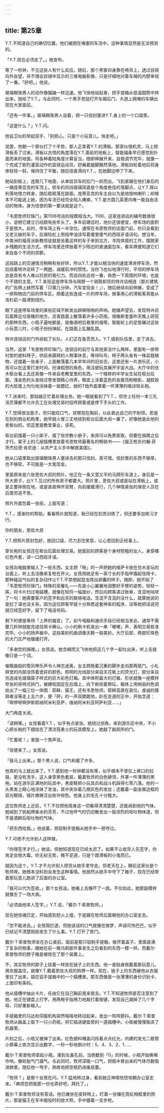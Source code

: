 ```yaml
---
---
---
```

title: 第25章
---

Y.T.不知道自己的确切位置。他们被困在堵塞的车流中，这种事情显然是无法预测的。

「Y.T.现在必须走了。」她宣布。

等了一秒钟，不见这些人有什么反应。随后，那个黑客仰身靠在椅背上，透过目镜向外张望，并不理会目镜中显示的三维电脑影像，只是仔细地对着车厢的内壁审视了一番。「好吧。」他说。

玻璃眼珠男人的动作像猫鼬一样迅速。他飞快地站起身，把手提箱从低温圆筒中拎出来，抛给了Y.T.。与此同时，一个黑手党徒打开车厢后门，大道上拥堵的车辆出现在大家面前。

「还有一件事。」玻璃眼珠男人说着，把一只信封塞进Y.T.身上的一个口袋里。

「这是什么？」Y.T.问。

他自卫似的举起双手，「别担心。只是个小玩意儿。快走吧。」

说罢，他朝一个家伙打了个手势，那人正拿着Y.T.的滑板。那家伙很机灵，马上把滑板丢了过来。滑板以古怪的角度落在Y.T.面前的地板上，智能辐条早已感觉到扑面而来的地面，将各种着陆角度计算妥当，随即伸展开来，自我调节完毕，就像一个完成了剧烈灌篮动作的篮球运动员，舒展着腿脚飘然落地。滑板四轮着地后将身体轻轻一斜，保持住了平衡，随后径直滑向Y.T.，在她脚边停了下来。

她站到板上，连蹬几下地面，从单挂货车的后门一跃而出，飞到紧跟在他们身后的一辆庞蒂亚克的车顶上。轿车的风挡玻璃简直是个角度绝佳的落脚点，让Y.T.得以利落地借力转身，随后稳稳落在路面。庞蒂亚克的车主自以为是地按响喇叭；却根本不可能追上她，因为车流已经完全陷入瘫痪，Y.T.是方圆几英里内唯一能自由活动的物体。身为信使的第一要诀就是这个。

「韦恩牧师珍珠门」第1106号店的规模相当大。1106，这家连锁店的编号数值很小，说明它建立已经颇有些年头了。多年前建店时，地价还很便宜，停车场的面积于是很大。此时，停车场上有一半空位。通常在韦恩牧师的店面门前，你只会看到又老又破的车子，后保险杠上用指甲油涂写着傻里傻气的西班牙语词句。想当年，中美洲的福音派新教信徒就是坐着这样的车子来到北方，寻找体面的工作，摆脱家乡残酷的生活方式。停车场里还停放着不少陈旧的普通面包车，看车牌便知道它们来自各个不同的郊郡。

这段路上的交通情况稍稍有些好转，所以Y.T.才能以相当快的速度滑进停车场，然后绕着特许店转了一两圈，减缓前冲的惯性。当你飞也似地滑行时，平坦的停车场总是具有令人难以抗拒的吸引力。而且四处巡视一番，熟悉一下周围的环境，也是个不错的主意。Y.T.发现这座停车场与隔壁一个销赃卸货的特许店相连（那片建筑的广告牌上赫然写着「只需几分钟，汽车变现金！」），随后继续向前伸展，变成了一排购物店门前的停车区。顺着这些连成一片的停车场，做事用心的滑板客真能从洛杉矶一路滑到纽约。

眼下这座停车场里的某些区域不断发出辟噼啪啪的声响。她循声望去，发现特许店后面靠近垃圾桶的地方，沥青路面上散落着许多小药瓶，很像斯奎基昨天晚上研究的那种东西。小瓶子遍地都是，就像酒吧后巷里的烟蒂。智能轮上的足垫碾过这些小玩意儿时，小瓶子纷纷弹起，在路面上乱蹦乱跳。

特许连锁店的门外排起了长队，人们正在鱼贯而入。Y.T.插到队伍里，走了进去。

当然，这家「韦恩牧师珍珠门」连锁店的前厅与其他家没什么两样。里面有一排带衬垫的塑料椅子，供前来膜拜的人稍事休息，等待叫号。椅子两头各有一株盆栽植物，还摆着一张桌子，上面散落着几本早年间的旧杂志。这里还有一片游乐区，小孩可以在这里打发时间，扮演假想的角色，用注塑玩具展开宇宙大战。大厅中的仿木柜台看上去还真像一件来自老教堂里的东西。一个矮胖的中学女生站在柜台后面，浅金色的头发经过卷发钳精心侍弄，眼皮上涂着蓝色的金属亮粉眼影，凝胶般的大脸蛋上均匀地涂抹着一层腮红，她的T恤外面罩着一件薄薄的唱诗班长袍。

Y.T.进来时，那姑娘正忙着处理业务。她一眼就看到了Y.T.，但世上任何一本三孔活页簿都不允许员工在处理交易时招呼顾客或是停下手头的工作。

Y.T.觉得很没面子，但只能叹口气，双臂抱在胸前，以此表达自己的不耐烦。若是在别的商业机构里，她早就火冒三丈地绕到柜台后面大闹一番了，好像她是此地的老板似的。但这里是教堂事业，该死。

柜台前摆着一只小架子，摆了些宗教小册子，来宾可以免费索取，但要在捐赠之后才行。架子上的几层插槽里放着韦恩牧师最著名的畅销书——《猫王枪杀约翰·菲茨杰拉德·肯尼迪：从共产主义手中解救美国》。

她从口袋里取出玻璃眼珠男人塞进去的那只信封。真可惜，信封里的东西不够厚，也不够软，不可能是一大笔现金。

里面原来是六张恩佐大叔的照片。他正在一条又宽又平的马蹄形车道上，身后是一所大房子，比Y.T.见过的所有房子都要大。照片里，恩佐大叔或是站在滑板上，或是正要摔倒在地，或是直直伸开双臂，向前缓缓滑行，几个神情紧张的保安人员在后面穷追不舍。

照片外面包着一张纸，上面写道：

Y.T.，感谢你的帮助。看看照片就知道，我已经在刻苦训练了，但还要多加练习才行。

你的朋友，恩佐大叔

Y.T.把照片原封包好，放回口袋，尽力忍住笑意，让心思回到正经事上。

穿长袍的女孩还在柜台后面处理交易。她面前的顾客是个身材短粗的女人，身穿橘红色外套，讲一口西班牙语。

女孩向电脑里输入了一些东西。女主顾「啪」的一声把她的维萨卡放在仿木圣坛的台面上，听上去活像来复枪在开火。女孩用她足有一英寸长的手指甲撬起信用卡，那种碰运气似的复杂动作让Y.T.不禁想起昆虫爬出卵囊的样子。随即，她开始了「韦恩牧师珍珠门」特殊的圣餐礼——先是小心翼翼地调整好手臂的姿势，轻轻一挥，将卡片扫过电磁槽，就像在轻捋一幅面纱，然后向顾客递过账单，含混地咕哝了一句：她需要客户的签字和白天的联络电话。含混不含混的没什么，就算她说的是拉丁语也没关系，因为这位顾客早就十分熟悉这套神圣的程序，没等她把话说完就已经签好字，留下了电话号码。

剩下的便是等待「上界的福音」了。如今电脑和通讯手段已经相当发达，通常不需要几秒钟就能完成信用卡确认。小小的刷卡机发出一串「嘟嘟」声，表明交易核准完毕。小小的扬声器中，这段美妙的曲调像天籁一般美妙。大厅后部，两扇珍珠色的大门庄严地缓缓打开。

「多谢您的捐赠。」女孩说。她含糊而又飞快地把这几个字一起吐出来，听上去就像只是一个词。

催眠曲般的管风琴乐声令人神志迷离，女主顾拖着沉重的脚步走向那两扇门。小礼拜堂的内部涂饰着诡异的颜色，照明的光线部分来自天花板上的荧光灯，部分来自仿造成毛玻璃窗子样式的巨大彩色灯箱。其中体积最大的灯箱，形状就像一座模样夸张的哥特式拱门，被螺栓固定在后墙上，向下俯视着祭坛，箱体上用绚丽的色调绘出了一幅三位一体图：耶稣、猫王，还有韦恩牧师。耶稣高居在首位。虔诚的膜拜者没等走上五六步，便「砰」的一声双膝跪地，趴在走道的正中，开始念道：「啊咿呀啊伊斯耶纳阿米利亚萨，维纳阿米利亚阿萨利亚……」

大门再度关闭。

「请稍等。」女孩看着Y.T.，似乎有点紧张。她绕过拐角，来到游乐区中央，不小心把长袍的下摆挂在了漂流筏勇士的玩具模型上。她敲了敲厕所的门。

「忙着呢！」里面一个男声说。

「信使来了。」女孩说。

「我马上出来。」那个男人说，口气和缓了许多。

他真的马上就出来了。Y.T.感到他一秒钟都没有等，似乎根本不曾拉上裤口的拉链，更没有洗手。这人身穿黑色套装，戴着牧师的白色硬领，外罩一件薄薄的黑袍，站在游乐区满地的玩具中，黑皮鞋把小玩具兵和战斗机踩得七零八落。他的一头黑发上精心地涂抹了发油，其中夹杂着几根灰色的发丝；还戴着一副金属边框的双光眼镜，镜片微微泛出些许棕色。他身上的毛孔十分粗大。

这位牧师走上近前，Y.T.不仅把他周身这一切看得清清楚楚，还能闻到他的气味。她闻到了帆船牌香水的芬芳，不过他呼气时仍旧散发出一股浓烈的呕吐物味道，但不是酒醉后呕吐物的气味。

「把东西给我。」他说着，把铝制手提箱从她手中一把夺过。

Y.T.可绝不允许别人这样做。

「你得签字才行。」她说。但她知道现在已经太迟了。如果不让收货人先签字，你肯定会倒大霉。你无权无势，微不足道，只是个蹬滑板的小鬼而已。

就因为这个，Y.T.才不允许别人把货从她手里夺走。但老天在上，眼前这家伙是个牧师呀。她根本没料到会发生这种事情。他居然从她手中夺下了箱子，现在已经带着那玩意儿跑进了后面的办公室。

「我可以代为签收。」那个女孩说。她看上去像吓了一跳。不仅如此，她那副模样就像生了一场大病。

「必须由他本人签字。」Y.T.说，「戴尔·T·索普牧师。」

现在她惊魂已定，开始感到怒火上撞，于是跟在牧师后面朝他的办公室走去。

「您不能进去。」女孩阻拦道，但她说话的口气就像在做梦，声调可怜巴巴，似乎已经记不清楚刚刚发生了什么事。Y.T.打开了房门。

戴尔·T·索普牧师坐在办公桌前，面前是那只铝制手提箱，敞开着盖子。里面装满了复杂的物事，跟她在前一晚乌鸦那件事发生之后看到的东西一模一样。而戴尔·索普牧师的脖子像是被拴在了那个装置上。

不，其实牧师的脖子上挂着一样拴在链子上的东西。他一直贴身佩戴着那玩意儿，用衣服盖住，就像Y.T.戴着恩佐大叔的狗牌一样。现在，链子上的东西被他从衣服里拉了出来，插在铝手提箱中的一个插槽里。那东西像是一张薄薄的身份识别卡，上面印有条码。

他从插槽中抽出卡片，任由它在自己胸前晃来晃去。Y.T.不知道牧师是否注意到了她。他正在键盘上打字，用两根手指用力地敲打着按键，发现自己漏掉了几个字母，只好重新输入。

手提箱里的马达和伺服机构突然嗡嗡地转动起来，发出一阵阵颤抖。戴尔·T·索普牧师从箱盖上取下一只小药瓶，将它插进键盘旁的一道插槽中。小瓶被慢慢吸进了机器里。

片刻之后，小瓶又被弹了出来。红色塑料帽盖闪烁着点点红光，内建的发光二极管小屏幕上依次显示出数字，一秒一秒地倒计时：5、4、3、2、1……

戴尔·T·索普牧师拿起小瓶，凑到左鼻孔前。当倒数到「0」的时候，小瓶开始嘶嘶作响，像轮胎气门漏气。与此同时，牧师深吸一口气，把瓶中冒出来的气体尽数吸进肺里。随后他一甩手，熟练地把空瓶扔进废纸萎。

「牧师？」是那个女孩在问。Y.T.猛地转过身，看到她正神情恍惚地朝办公室走来。「麻烦您把我那一份也弄好吧，拜托了。」

戴尔·T·索普牧师没有答话。他已瘫坐在皮转椅上，盯着一张镶在霓虹相框里的照片。那是猫王在军中服役时的放大照，手中握着一支步枪。



* * *